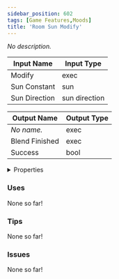 ```yaml
---
sidebar_position: 602
tags: [Game Features,Moods]
title: 'Room Sun Modify'
---
```


*No description.*




<EsbSvg />

| Input Name | Input Type |
|-----------|-----------|
| Modify | exec |
| Sun Constant | sun |
| Sun Direction | sun direction |

| Output Name | Output Type |
|-----------|-----------|
| *No name.* | exec |
| Blend Finished | exec |
| Success | bool |


<details>
  <summary>Properties</summary>
  <div>
    <div>
    <table>
      <thead>
        <tr>
          <th>Is beta required?</th>
          <th>❌</th>
        </tr>
        <tr>
          <th>Is this chip a trolling risk?</th>
          <th>❌</th>
        </tr>
        <tr>
          <th>Is this chip a role assignment risk?</th>
          <th>❌</th>
        </tr>
        <tr>
          <th>Chip UUID</th>
          <th>884408a8-5884-41e4-9399-1b0ef5d353e0</th>
        </tr>
      </thead>
    </table>
    </div>
  </div>
</details>

### Uses

None so far!

### Tips

None so far!

### Issues

None so far!